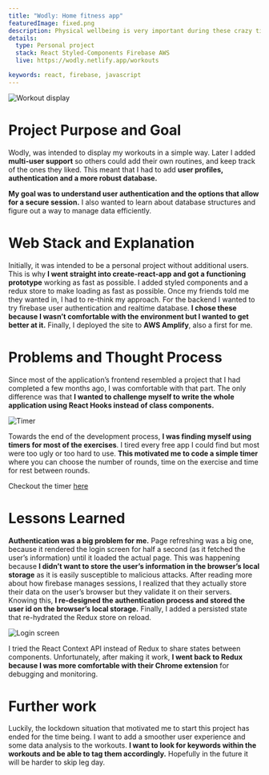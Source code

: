 ```yaml
---
title: "Wodly: Home fitness app"
featuredImage: fixed.png
description: Physical wellbeing is very important during these crazy times. Most of us are spending our days at home and find it quite challenging to keep a consistent workout routine. I developed Wodly to <b>help me keep track of workouts</b> that I enjoyed or wanted to try in the future. This was <b>my first venture into user authentication and building a user database from scratch</b>. I decided that Firebase was the way to go because it offers both services.
details:
  type: Personal project
  stack: React Styled-Components Firebase AWS
  live: https://wodly.netlify.app/workouts

keywords: react, firebase, javascript
---
```


![Workout display](workout.png "Workout display")

# Project Purpose and Goal

Wodly, was intended to display my workouts in a simple way. Later I added **multi-user support** so others could add their own routines, and keep track of the ones they liked. This meant that I had to add **user profiles, authentication and a more robust database.**

**My goal was to understand user authentication and the options that allow for a secure session.** I also wanted to learn about database structures and figure out a way to manage data efficiently.

# Web Stack and Explanation

Initially, it was intended to be a personal project without additional users. This is why **I went straight into create-react-app and got a functioning prototype** working as fast as possible. I added styled components and a redux store to make loading as fast as possible. Once my friends told me they wanted in, I had to re-think my approach. For the backend I wanted to try firebase user authentication and realtime database. **I chose these because I wasn’t comfortable with the environment but I wanted to get better at it.** Finally, I deployed the site to **AWS Amplify**, also a first for me.

# Problems and Thought Process

Since most of the application’s frontend resembled a project that I had completed a few months ago, I was comfortable with that part. The only difference was that **I wanted to challenge myself to write the whole application using React Hooks instead of class components.**

![Timer](timer.png "Timer")

Towards the end of the development process, **I was finding myself using timers for most of the exercises**. I tired every free app I could find but most were too ugly or too hard to use. **This motivated me to code a simple timer** where you can choose the number of rounds, time on the exercise and time for rest between rounds.

Checkout the timer [here](https://wodly.netlify.app/timer)

# Lessons Learned

**Authentication was a big problem for me.** Page refreshing was a big one, because it rendered the login screen for half a second (as it fetched the user’s information) until it loaded the actual page. This was happening because **I didn’t want to store the user’s information in the browser’s local storage** as it is easily susceptible to malicious attacks. After reading more about how firebase manages sessions, I realized that they actually store their data on the user’s browser but they validate it on their servers. Knowing this, **I re-designed the authentication process and stored the user id on the browser’s local storage.** Finally, I added a persisted state that re-hydrated the Redux store on reload.

![Login screen](loginDesktop.png "Login screen")

I tried the React Context API instead of Redux to share states between components. Unfortunately, after making it work, **I went back to Redux because I was more comfortable with their Chrome extension** for debugging and monitoring.

# Further work

Luckily, the lockdown situation that motivated me to start this project has ended for the time being. I want to add a smoother user experience and some data analysis to the workouts. **I want to look for keywords within the workouts and be able to tag them accordingly.** Hopefully in the future it will be harder to skip leg day.
